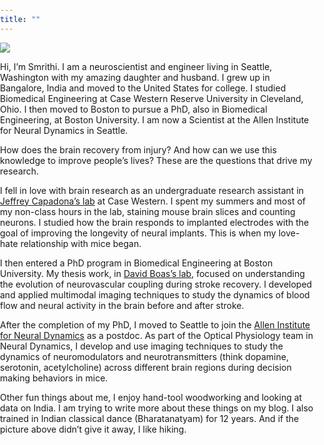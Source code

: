```yaml
---
title: ""
---
```


:::{.column-screen}
![](images/hawaii.jpg)
:::

Hi, I'm Smrithi. I am a neuroscientist and engineer living in Seattle, Washington with my amazing daughter and husband. I grew up in Bangalore, India and moved to the United States for college. I studied Biomedical Engineering at Case Western Reserve University in Cleveland, Ohio. I then moved to Boston to pursue a PhD, also in Biomedical Engineering, at Boston University. I am now a Scientist at the Allen Institute for Neural Dynamics in Seattle. 

How does the brain recovery from injury? And how can we use this knowledge to improve people's lives? These are the questions that drive my research.

I fell in love with brain research as an undergraduate research assistant in [Jeffrey Capadona's lab](https://case.edu/bme/research/labs/capadona-lab) at Case Western. I spent my summers and most of my non-class hours in the lab, staining mouse brain slices and counting neurons. I studied how the brain responds to implanted electrodes with the goal of improving the longevity of neural implants. This is when my love-hate relationship with mice began.

I then entered a PhD program in Biomedical Engineering at Boston University. My thesis work, in [David Boas's lab](https://sites.bu.edu/boas/), focused on understanding the evolution of neurovascular coupling during stroke recovery. I developed and applied multimodal imaging techniques to study the dynamics of blood flow and neural activity in the brain before and after stroke. 

After the completion of my PhD, I moved to Seattle to join the [Allen Institute for Neural Dynamics](https://alleninstitute.org/what-we-do/brain-science/research/allen-institute-neural-dynamics/) as a postdoc. As part of the Optical Physiology team in Neural Dynamics, I develop and use imaging techniques to study the dynamics of neuromodulators and neurotransmitters (think dopamine, serotonin, acetylcholine) across different brain regions during decision making behaviors in mice. 

Other fun things about me, I enjoy hand-tool woodworking and looking at data on India. I am trying to write more about these things on my blog. I also trained in Indian classical dance (Bharatanatyam) for 12 years. And if the picture above didn't give it away, I like hiking.

<style>
body, main {
    margin: 0 !important;
    padding: 0 !important;
}
</style>